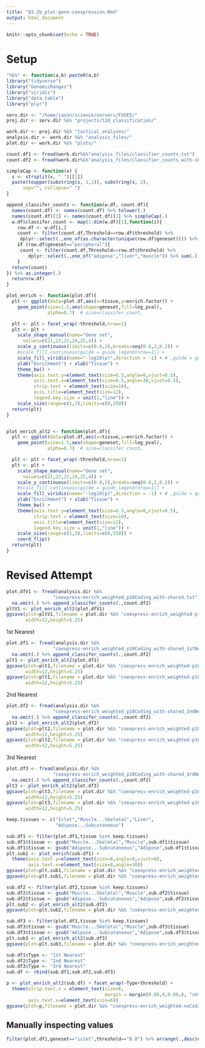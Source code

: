 ```yaml
---
title: "03.2b_plot-gene-coexpression.Rmd"
output: html_document
---
```


```r
knitr::opts_chunk$set(echo = TRUE)
```

# Setup 

```r

"%&%" <- function(a,b) paste0(a,b)
library("tidyverse")
library("GenomicRanges")
library("viridis")
library("data.table")
library("plyr")

serv.dir <- "/home/jason/science/servers/FUSE5/"
proj.dir <- serv.dir %&% "projects/t2d_classification/"

work.dir <- proj.dir %&% "tactical_analyses/"
analysis.dir <- work.dir %&% "analysis_files/"
plot.dir <- work.dir %&% "plots/"

count.df1 <- fread(work.dir%&%"analysis_files/classifier_counts.txt")
count.df2 <- fread(work.dir%&%"analysis_files/classifier_counts_with-shared.txt")

```


```r

simpleCap <- function(x) {
  s <- strsplit(x, " ")[[1]]
  paste(toupper(substring(s, 1,1)), substring(s, 2),
      sep="", collapse=" ")
}

append_classifer_counts <- function(w.df, count.df){
  names(count.df) <- names(count.df) %>% tolower(.)  
  names(count.df)[1] <- names(count.df)[1] %>% simpleCap(.)
  w.df$classifer.count <- map(1:dim(w.df)[1],function(i){
    row.df <- w.df[i,]
    count <- filter(count.df,Threshold==row.df$threshold) %>% 
     dplyr::select(.,one_of(as.character(unique(row.df$geneset)))) %>% as.integer(.)
    if (row.df$geneset=="peripheral"){
     count <- filter(count.df,Threshold==row.df$threshold) %>% 
        dplyr::select(.,one_of("adipose","liver","muscle")) %>% sum(.)  
    }
  return(count)
}) %>% as.integer(.)  
  return(w.df)
}

```


```r

plot_enrich <- function(plot.df){
  plt <- ggplot(data=plot.df,aes(x=tissue,y=enrich.factor)) + 
    geom_point(size=1.5,aes(shape=geneset,fill=log_pval),
               alpha=0.7)  # size=classifer.count,

  plt <- plt + facet_wrap(~threshold,nrow=1)
  plt <- plt + 
    scale_shape_manual(name="Gene set",
      values=c(21,22,23,24,25,4)) +
    scale_y_continuous(limits=c(0.8,2),breaks=seq(0.8,2,0.2)) + 
    #scale_fill_continuous(guide = guide_legend(nrow=1)) + 
    scale_fill_viridis(name="-log10(p)",direction = -1) + # ,guide = guide_legend(nrow=1)
    ylab("Enrichment") + xlab("Tissue") + 
    theme_bw() + 
    theme(axis.text.y=element_text(size=6.5,angle=0,vjust=0.5),
          axis.text.x=element_text(size=6.5,angle=30,vjust=0.5),
          strip.text = element_text(size=10),
          axis.title=element_text(size=12),
          legend.key.size = unit(1,"line")) + 
    scale_size(range=c(1,3),limits=c(0,350)) 
  return(plt)
}


plot_enrich_alt2 <- function(plot.df){
  plt <- ggplot(data=plot.df,aes(x=tissue,y=enrich.factor)) + 
    geom_point(size=1.5,aes(shape=geneset,fill=log_pval),
               alpha=0.7)  # size=classifer.count,

  plt <- plt + facet_wrap(~threshold,nrow=1)
  plt <- plt + 
    scale_shape_manual(name="Gene set",
      values=c(21,22,23,24,25,4)) +
    scale_y_continuous(limits=c(0.8,2),breaks=seq(0.8,2,0.2)) + 
    #scale_fill_continuous(guide = guide_legend(nrow=1)) + 
    scale_fill_viridis(name="-log10(p)",direction = -1) + # ,guide = guide_legend(nrow=1)
    ylab("Enrichment") + xlab("Tissue") + 
    theme_bw() + 
    theme(axis.text.y=element_text(size=6.5,angle=0,vjust=0.5),
          strip.text = element_text(size=10),
          axis.title=element_text(size=12),
          legend.key.size = unit(1,"line")) + 
    scale_size(range=c(1,3),limits=c(0,350)) + 
    coord_flip() 
  return(plt)
}

```


# Revised Attempt 

```r

plot.dfV1 <- fread(analysis.dir %&%
                 "coexpress-enrich_weighted_p10Coding_with-shared.txt") %>% 
  na.omit(.) %>% append_classifer_counts(.,count.df2)
pltV1 <- plot_enrich_alt2(plot.dfV1)
ggsave(plot=pltV1,filename = plot.dir %&% "coexpress-enrich_weighted-p10Coding_with-shared_V1.png",
       width=12,height=5.25)


```

1st Nearest 

```r

plot.df1 <- fread(analysis.dir %&%
                 "coexpress-enrich_weighted_p10Coding_with-shared_1stNearest.txt") %>% 
  na.omit(.) %>% append_classifer_counts(.,count.df2)
plt1 <- plot_enrich_alt2(plot.df1)
ggsave(plot=plt1,filename = plot.dir %&% "coexpress-enrich_weighted-p10Coding_with-shared_1stNearest.png",
       width=12,height=5.25)
ggsave(plot=plt1,filename = plot.dir %&% "coexpress-enrich_weighted-p10Coding_with-shared_1stNearest.pdf",
       width=12,height=5.25)
```


2nd Nearest 

```r

plot.df2 <- fread(analysis.dir %&%
                 "coexpress-enrich_weighted_p10Coding_with-shared_2ndNearest.txt") %>% 
  na.omit(.) %>% append_classifer_counts(.,count.df2)
plt2 <- plot_enrich_alt2(plot.df2)
ggsave(plot=plt2,filename = plot.dir %&% "coexpress-enrich_weighted-p10Coding_with-shared_2ndNearest.png",
       width=12,height=5.25)
ggsave(plot=plt2,filename = plot.dir %&% "coexpress-enrich_weighted-p10Coding_with-shared_2ndNearest.pdf",
       width=12,height=5.25)
```

3rd Nearest 

```r

plot.df3 <- fread(analysis.dir %&%
                 "coexpress-enrich_weighted_p10Coding_with-shared_3rdNearest.txt") %>% 
  na.omit(.) %>% append_classifer_counts(.,count.df2)
plt3 <- plot_enrich_alt2(plot.df3)
ggsave(plot=plt3,filename = plot.dir %&% "coexpress-enrich_weighted-p10Coding_with-shared_3rdNearest.png",
       width=12,height=5.25)
ggsave(plot=plt3,filename = plot.dir %&% "coexpress-enrich_weighted-p10Coding_with-shared_3rdNearest.pdf",
       width=12,height=5.25)
```


```r

keep.tissues <- c("Islet","Muscle...Skeletal","Liver",
                  "Adipose...Subcutaneous")

sub.df1 <- filter(plot.df1,tissue %in% keep.tissues)
sub.df1$tissue <- gsub("Muscle...Skeletal","Muscle",sub.df1$tissue)
sub.df1$tissue <- gsub("Adipose...Subcutaneous","Adipose",sub.df1$tissue)
plt.sub1 <- plot_enrich(sub.df1) +
  theme(axis.text.y=element_text(size=8,angle=0,vjust=0),
        axis.text.x=element_text(size=8,angle=30))
ggsave(plot=plt.sub1,filename = plot.dir %&% "coexpress-enrich_weighted-noCoding-fourtiss_with-shared_1stNearest.png",width=10,height=2.5)
ggsave(plot=plt.sub1,filename = plot.dir %&% "coexpress-enrich_weighted-noCoding-fourtiss_with-shared_1stNearest.pdf",width=10,height=2.5)

sub.df2 <- filter(plot.df2,tissue %in% keep.tissues)
sub.df2$tissue <- gsub("Muscle...Skeletal","Muscle",sub.df2$tissue)
sub.df2$tissue <- gsub("Adipose...Subcutaneous","Adipose",sub.df2$tissue)
plt.sub2 <- plot_enrich_alt2(sub.df2)
ggsave(plot=plt.sub2,filename = plot.dir %&% "coexpress-enrich_weighted-noCoding-fourtiss_with-shared_2ndNearest.png",width=8.5,height=2)

sub.df3 <- filter(plot.df3,tissue %in% keep.tissues)
sub.df3$tissue <- gsub("Muscle...Skeletal","Muscle",sub.df3$tissue)
sub.df3$tissue <- gsub("Adipose...Subcutaneous","Adipose",sub.df3$tissue)
plt.sub3 <- plot_enrich_alt2(sub.df3)
ggsave(plot=plt.sub3,filename = plot.dir %&% "coexpress-enrich_weighted-noCoding-fourtiss_with-shared_3rdNearest.png",width=6,height=2)

```



```r

sub.df1$Type <- "1st Nearest"
sub.df2$Type <- "2nd Nearest"
sub.df3$Type <- "3rd Nearest"
sub.df <- rbind(sub.df1,sub.df2,sub.df3)

p <- plot_enrich_alt2(sub.df) + facet_wrap(~Type+threshold) + 
  theme(strip.text.x = element_text(size=6,
                                    margin = margin(0.08,0,0.08,0, "cm")),
        axis.text.x=element_text(size=6))
ggsave(plot=p,filename = plot.dir %&% "coexpress-enrich_weighted-noCoding-fourtiss_with-shared_full.png",width=9,height=3)

```



## Manually inspecting values 

```r

filter(plot.df1,geneset=="islet",threshold=="0.8") %>% arrange(.,desc(enrich.factor)) %>% View(.)


```


